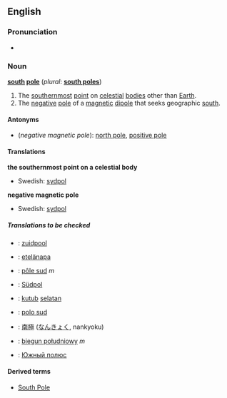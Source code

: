 {{see|South Pole}}
==English==

===Pronunciation===
*{{audio|en-us-south_pole.ogg|Audio (US)}}

===Noun===
'''[[south]] [[pole]]''' (''plural'': '''[[south poles]]''')

# The [[southernmost]] [[point]] on [[celestial]] [[body|bodies]] other than [[Earth]].
# The [[negative]] [[pole]] of a [[magnetic]] [[dipole]] that seeks geographic [[south]].

====Antonyms====
*(''negative magnetic pole''): [[north pole]], [[positive pole]]

====Translations====
'''the southernmost point on a celestial body'''
{{top}}
{{mid}}
*Swedish: [[sydpol]] {{c}}
{{bottom}}

'''negative magnetic pole'''
{{top}}
{{mid}}
*Swedish: [[sydpol]] {{c}}
{{bottom}}

=====Translations to be checked=====
{{checktrans}}
<!--don't give the translation for South Pole!-->
*{{ttbc|Dutch}}: [[zuidpool]] {{m}}
*{{ttbc|Finnish}}: [[etelänapa]]
*{{ttbc|French}}: [[pôle sud]] ''m''
*{{ttbc|German}}: [[Südpol]] {{m}}
*{{ttbc|Indonesian}}: [[kutub]] [[selatan]]
*{{ttbc|Interlingua}}: [[polo sud]]
*{{ttbc|Japanese}}: [[南極]] ([[なんきょく]], nankyoku)
*{{ttbc|Polish}}: [[biegun południowy]] ''m''
*{{ttbc|Russian}}: [[Южный полюс]]

====Derived terms====
*[[South Pole]]